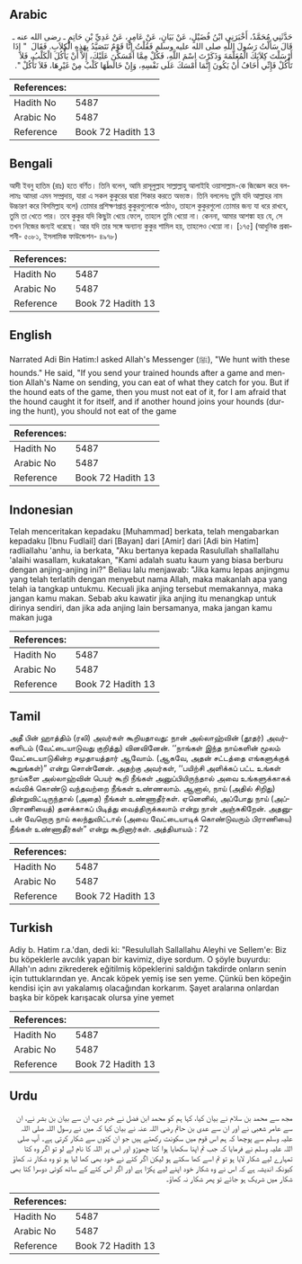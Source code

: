 ## Arabic


<div dir="rtl" lang="ar" style={{fontSize:'larger',backgroundColor:'#f8f9fa',padding:20}}>
حَدَّثَنِي مُحَمَّدٌ، أَخْبَرَنِي ابْنُ فُضَيْلٍ، عَنْ بَيَانٍ، عَنْ عَامِرٍ، عَنْ عَدِيِّ بْنِ حَاتِمٍ ـ رضى الله عنه ـ قَالَ سَأَلْتُ رَسُولَ اللَّهِ صلى الله عليه وسلم فَقُلْتُ إِنَّا قَوْمٌ نَتَصَيَّدُ بِهَذِهِ الْكِلاَبِ‏.‏ فَقَالَ ‏ "‏ إِذَا أَرْسَلْتَ كِلاَبَكَ الْمُعَلَّمَةَ وَذَكَرْتَ اسْمَ اللَّهِ، فَكُلْ مِمَّا أَمْسَكْنَ عَلَيْكَ، إِلاَّ أَنْ يَأْكُلَ الْكَلْبُ، فَلاَ تَأْكُلْ فَإِنِّي أَخَافُ أَنْ يَكُونَ إِنَّمَا أَمْسَكَ عَلَى نَفْسِهِ، وَإِنْ خَالَطَهَا كَلْبٌ مِنْ غَيْرِهَا، فَلاَ تَأْكُلْ ‏"‏‏.‏
</div>
<div style={{backgroundColor:'#f8f9fa',padding:20, marginBottom: 10}}><table> <thead> <tr> <th>References:</th> <th></th> </tr> </thead> <tbody><tr><td>Hadith No</td><td>5487</td></tr><tr><td>Arabic No</td><td>5487</td></tr><tr><td>Reference</td><td>Book 72 Hadith 13</td></tr></tbody></table></div>

## Bengali


<div dir="ltr" lang="bn" style={{fontSize:'larger',backgroundColor:'#f8f9fa',padding:20}}>
আদী ইবনু হাতিম (রাঃ) হতে বর্ণিত। তিনি বলেন, আমি রাসূলুল্লাহ সাল্লাল্লাহু আলাইহি ওয়াসাল্লাম-কে জিজ্ঞেস করে বললামঃ আমরা এমন সম্প্রদায়, যারা এ সকল কুকুরের দ্বারা শিকার করতে অভ্যস্ত। তিনি বললেনঃ তুমি যদি আল্লাহর নাম উচ্চারণ করে বিসমিল্লাহ বলে) তোমার প্রশিক্ষণপ্রাপ্ত কুকুরগুলোকে পাঠাও, তাহলে কুকুরগুলো তোমার জন্য যা ধরে রাখবে, তুমি তা খেতে পার। তবে কুকুর যদি কিছুটা খেয়ে ফেলে, তাহলে তুমি খেয়ো না। কেননা, আমার আশঙ্কা হয় যে, সে তখন নিজের জন্যই ধরেছে। আর যদি তার সঙ্গে অন্যান্য কুকুর শামিল হয়, তাহলেও খেয়ো না। [১৭৫] (আধুনিক প্রকাশনী- ৫০৮১, ইসলামিক ফাউন্ডেশন- ৪৯৭৮)
</div>
<div style={{backgroundColor:'#f8f9fa',padding:20, marginBottom: 10}}><table> <thead> <tr> <th>References:</th> <th></th> </tr> </thead> <tbody><tr><td>Hadith No</td><td>5487</td></tr><tr><td>Arabic No</td><td>5487</td></tr><tr><td>Reference</td><td>Book 72 Hadith 13</td></tr></tbody></table></div>

## English


<div dir="ltr" lang="en" style={{fontSize:'larger',backgroundColor:'#f8f9fa',padding:20}}>
Narrated Adi Bin Hatim:I asked Allah's Messenger (ﷺ), "We hunt with these hounds." He said, "If you send your trained hounds after a game and mention Allah's Name on sending, you can eat of what they catch for you. But if the hound eats of the game, then you must not eat of it, for I am afraid that the hound caught it for itself, and if another hound joins your hounds (during the hunt), you should not eat of the game
</div>
<div style={{backgroundColor:'#f8f9fa',padding:20, marginBottom: 10}}><table> <thead> <tr> <th>References:</th> <th></th> </tr> </thead> <tbody><tr><td>Hadith No</td><td>5487</td></tr><tr><td>Arabic No</td><td>5487</td></tr><tr><td>Reference</td><td>Book 72 Hadith 13</td></tr></tbody></table></div>

## Indonesian


<div dir="ltr" lang="id" style={{fontSize:'larger',backgroundColor:'#f8f9fa',padding:20}}>
Telah menceritakan kepadaku [Muhammad] berkata, telah mengabarkan kepadaku [Ibnu Fudlail] dari [Bayan] dari [Amir] dari [Adi bin Hatim] radliallahu 'anhu, ia berkata, "Aku bertanya kepada Rasulullah shallallahu 'alaihi wasallam, kukatakan, "Kami adalah suatu kaum yang biasa berburu dengan anjing-anjing ini?" Beliau lalu menjawab: "Jika kamu lepas anjingmu yang telah terlatih dengan menyebut nama Allah, maka makanlah apa yang telah ia tangkap untukmu. Kecuali jika anjing tersebut memakannya, maka jangan kamu makan. Sebab aku kawatir jika anjing itu menangkap untuk dirinya sendiri, dan jika ada anjing lain bersamanya, maka jangan kamu makan juga
</div>
<div style={{backgroundColor:'#f8f9fa',padding:20, marginBottom: 10}}><table> <thead> <tr> <th>References:</th> <th></th> </tr> </thead> <tbody><tr><td>Hadith No</td><td>5487</td></tr><tr><td>Arabic No</td><td>5487</td></tr><tr><td>Reference</td><td>Book 72 Hadith 13</td></tr></tbody></table></div>

## Tamil


<div dir="ltr" lang="ta" style={{fontSize:'larger',backgroundColor:'#f8f9fa',padding:20}}>
அதீ பின் ஹாத்திம் (ரலி) அவர்கள் கூறியதாவது: நான் அல்லாஹ்வின் (தூதர்) அவர்களிடம் (வேட்டையாடுவது குறித்து) வினவினேன். ‘‘நாங்கள் இந்த நாய்களின் மூலம் வேட்டையாடுகின்ற சமுதாயத்தார் ஆவோம். (ஆகவே, அதன் சட்டத்தை எங்களுக்குக் கூறுங்கள்)” என்று சொன்னேன். அதற்கு அவர்கள், ‘‘பயிற்சி அளிக்கப் பட்ட உங்கள் நாய்களை அல்லாஹ்வின் பெயர் கூறி நீங்கள் அனுப்பியிருந்தால் அவை உங்களுக்காகக் கவ்விக் கொண்டு வந்தவற்றை நீங்கள் உண்ணலாம். ஆனால், நாய் (அதில் சிறிது) தின்றுவிட்டிருந்தால் (அதை) நீங்கள் உண்ணாதீர்கள். ஏனெனில், அப்போது நாய் (அப்பிராணியைத்) தனக்காகப் பிடித்து வைத்திருக்கலாம் என்று நான் அஞ்சுகிறேன். அதனுடன் வேறொரு நாய் கலந்துவிட்டால் (அவை வேட்டையாடிக் கொண்டுவரும் பிராணியை) நீங்கள் உண்ணாதீர்கள்” என்று கூறினார்கள். அத்தியாயம் : 72
</div>
<div style={{backgroundColor:'#f8f9fa',padding:20, marginBottom: 10}}><table> <thead> <tr> <th>References:</th> <th></th> </tr> </thead> <tbody><tr><td>Hadith No</td><td>5487</td></tr><tr><td>Arabic No</td><td>5487</td></tr><tr><td>Reference</td><td>Book 72 Hadith 13</td></tr></tbody></table></div>

## Turkish


<div dir="ltr" lang="tr" style={{fontSize:'larger',backgroundColor:'#f8f9fa',padding:20}}>
Adiy b. Hatim r.a.'dan, dedi ki: "Resulullah Sallallahu Aleyhi ve Sellem'e: Biz bu köpeklerle avcılık yapan bir kavimiz, diye sordum. O şöyle buyurdu: Allah'ın adını zikrederek eğitilmiş köpeklerini saldığın takdirde onların senin için tuttuklarından ye. Ancak köpek yemiş ise sen yeme. Çünkü ben köpeğin kendisi için avı yakalamış olacağından korkarım. Şayet aralarına onlardan başka bir köpek karışacak olursa yine yemet
</div>
<div style={{backgroundColor:'#f8f9fa',padding:20, marginBottom: 10}}><table> <thead> <tr> <th>References:</th> <th></th> </tr> </thead> <tbody><tr><td>Hadith No</td><td>5487</td></tr><tr><td>Arabic No</td><td>5487</td></tr><tr><td>Reference</td><td>Book 72 Hadith 13</td></tr></tbody></table></div>

## Urdu


<div dir="rtl" lang="ur" style={{fontSize:'larger',backgroundColor:'#f8f9fa',padding:20}}>
مجھ سے محمد بن سلام نے بیان کیا، کہا ہم کو محمد ابن فضل نے خبر دی، ان سے بیان بن بشر نے، ان سے عامر شعبی نے اور ان سے عدی بن حاتم رضی اللہ عنہ نے بیان کیا کہ میں نے رسول اللہ صلی اللہ علیہ وسلم سے پوچھا کہ ہم اس قوم میں سکونت رکھتے ہیں جو ان کتوں سے شکار کرتی ہے۔ آپ صلی اللہ علیہ وسلم نے فرمایا کہ جب تم اپنا سکھایا ہوا کتا چھوڑو اور اس پر اللہ کا نام لے لو تو اگر وہ کتا تمہارے لیے شکار لایا ہو تو تم اسے کھا سکتے ہو لیکن اگر کتے نے خود بھی کھا لیا ہو تو وہ شکار نہ کھاؤ کیونکہ اندیشہ ہے کہ اس نے وہ شکار خود اپنے لیے پکڑا ہے اور اگر اس کتے کے ساتھ کوئی دوسرا کتا بھی شکار میں شریک ہو جائے تو پھر شکار نہ کھاؤ۔
</div>
<div style={{backgroundColor:'#f8f9fa',padding:20, marginBottom: 10}}><table> <thead> <tr> <th>References:</th> <th></th> </tr> </thead> <tbody><tr><td>Hadith No</td><td>5487</td></tr><tr><td>Arabic No</td><td>5487</td></tr><tr><td>Reference</td><td>Book 72 Hadith 13</td></tr></tbody></table></div>